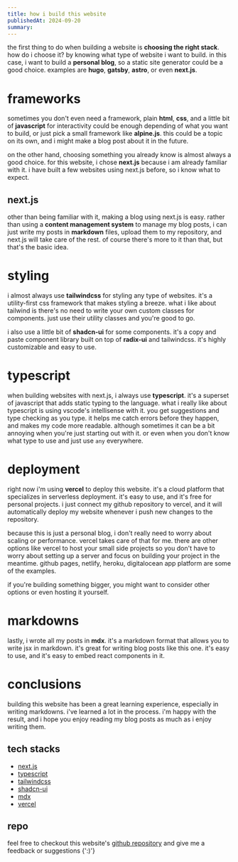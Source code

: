 ```yaml
---
title: how i build this website
publishedAt: 2024-09-20
summary:
---
```



the first thing to do when building a website is **choosing the right stack**. how do i choose it? by knowing what type of website i want to build. in this case, i want to build a **personal blog**, so a static site generator could be a good choice. examples are **hugo**, **gatsby**, **astro**, or even **next.js**.

# frameworks

sometimes you don't even need a framework, plain **html**, **css**, and a little bit of **javascript** for interactivity could be enough depending of what you want to build, or just pick a small framework like **alpine.js**. this could be a topic on its own, and i might make a blog post about it in the future.

on the other hand, choosing something you already know is almost always a good choice. for this website, i chose **next.js** because i am already familiar with it. i have built a few websites using next.js before, so i know what to expect.

## next.js

other than being familiar with it, making a blog using next.js is easy. rather than using a **content management system** to manage my blog posts, i can just write my posts in **markdown** files, upload them to my repository, and next.js will take care of the rest. of course there's more to it than that, but that's the basic idea.

# styling

i almost always use **tailwindcss** for styling any type of websites. it's a utility-first css framework that makes styling a breeze. what i like about tailwind is there's no need to write your own custom classes for components. just use their utility classes and you're good to go.

i also use a little bit of **shadcn-ui** for some components. it's a copy and paste component library built on top of **radix-ui** and tailwindcss. it's highly customizable and easy to use.

# typescript

when building websites with next.js, i always use **typescript**. it's a superset of javascript that adds static typing to the language. what i really like about typescript is using vscode's intellisense with it. you get suggestions and type checking as you type. it helps me catch errors before they happen, and makes my code more readable. although sometimes it can be a bit annoying when you're just starting out with it. or even when you don't know what type to use and just use `any` everywhere.

# deployment

right now i'm using **vercel** to deploy this website. it's a cloud platform that specializes in serverless deployment. it's easy to use, and it's free for personal projects. i just connect my github repository to vercel, and it will automatically deploy my website whenever i push new changes to the repository.

because this is just a personal blog, i don't really need to worry about scaling or performance. vercel takes care of that for me. there are other options like vercel to host your small side projects so you don't have to worry about setting up a server and focus on building your project in the meantime. github pages, netlify, heroku, digitalocean app platform are some of the examples. 

if you're building something bigger, you might want to consider other options or even hosting it yourself.

# markdowns

lastly, i wrote all my posts in **mdx**. it's a markdown format that allows you to write jsx in markdown. it's great for writing blog posts like this one. it's easy to use, and it's easy to embed react components in it.

# conclusions

building this website has been a great learning experience, especially in writing markdowns. i've learned a lot in the process. i'm happy with the result, and i hope you enjoy reading my blog posts as much as i enjoy writing them.

## tech stacks

- [next.js](https://github.com/vercel/next.js)
- [typescript](https://github.com/microsoft/TypeScript)
- [tailwindcss](https://github.com/tailwindlabs/tailwindcss)
- [shadcn-ui](https://github.com/shadcn-ui/ui)
- [mdx](https://github.com/mdx-js/mdx/)
- [vercel](https://vercel.com)

## repo

feel free to checkout this website's [github repository](https://github.com/ausathdzil/ausathikram) and give me a feedback or suggestions {':)'}
